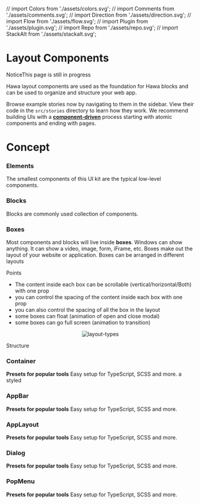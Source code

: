 // import Colors from './assets/colors.svg';
// import Comments from './assets/comments.svg';
// import Direction from './assets/direction.svg';
// import Flow from './assets/flow.svg';
// import Plugin from './assets/plugin.svg';
// import Repo from './assets/repo.svg';
// import StackAlt from './assets/stackalt.svg';

<Meta title="Layout/Layout Introduction" />

<style>{`
  .subheading {
    --mediumdark: '#999999';
    font-weight: 900;
    font-size: 13px;
    color: #999;
    letter-spacing: 6px;
    line-height: 24px;
    text-transform: uppercase;
    margin-bottom: 12px;
    margin-top: 40px;
  }

  .link-list {
    display: grid;
    grid-template-columns: 1fr;
    grid-template-rows: 1fr 1fr;
    row-gap: 10px;
  }

  @media (min-width: 620px) {
    .link-list {
      row-gap: 20px;
      column-gap: 20px;
      grid-template-columns: 1fr 1fr;
    }
  }

  @media all and (-ms-high-contrast:none) {
  .link-list {
      display: -ms-grid;
      -ms-grid-columns: 1fr 1fr;
      -ms-grid-rows: 1fr 1fr;
    }
  }

  .link-item {
    display: block;
    padding: 20px 30px 20px 15px;
    border: 1px solid #00000010;
    border-radius: 5px;
    transition: background 150ms ease-out, border 150ms ease-out, transform 150ms ease-out;
    color: #333333;
    display: flex;
    flex-direction:column;
    align-items: flex-start;
  }

  .link-item:hover {
    border-color: #1EA7FD50;
    transform: translate3d(0, -3px, 0);
    box-shadow: rgba(0, 0, 0, 0.08) 0 3px 10px 0;
  }

  .link-item:active {
    border-color: #1EA7FD;
    transform: translate3d(0, 0, 0);
  }

  .link-item strong {
    font-weight: 700;
    display: block;
    margin-bottom: 2px;
  }
  
  .link-item img {
    height: 40px;
    width: 40px;
    margin-right: 15px;
    flex: none;
  }

  .link-item span {
    font-size: 14px;
    line-height: 20px;
  }

  .tip {
    display: inline-block;
    border-radius: 1em;
    font-size: 11px;
    line-height: 12px;
    font-weight: 700;
    background: #E7FDD8;
    color: #66BF3C;
    padding: 4px 12px;
    margin-right: 10px;
    vertical-align: top;
  }

  .tip-wrapper {
    font-size: 13px;
    line-height: 20px;
    margin-top: 40px;
    margin-bottom: 40px;
  }

  .tip-wrapper code {
    font-size: 12px;
    display: inline-block;
  }

  
`}</style>

# Layout Components

<div className="tip-wrapper">
  <span className="tip">Notice</span>This page is still in progress
</div>

Hawa layout components are used as the foundation for Hawa blocks and can be used to organize and structure your web app.

Browse example stories now by navigating to them in the sidebar.
View their code in the `src/stories` directory to learn how they work.
We recommend building UIs with a [**component-driven**](https://componentdriven.org) process starting with atomic components and ending with pages.

# Concept

### Elements

The smallest components of this UI kit are the typical low-level components.

### Blocks

Blocks are commonly used collection of components.

### Boxes

Most components and blocks will live inside **boxes**. Windows can show anything. It can show a video, image, form, iFrame, etc. Boxes make out the layout of your website or application. Boxes can be arranged in different layouts

Points

- The content inside each box can be scrollable (vertical/horizontal/Both) with one prop
- you can control the spacing of the content inside each box with one prop
- you can also control the spacing of all the box in the layout
- some boxes can float (animation of open and close modal)
- some boxes can go full screen (animation to transition)

<p align="center">
  <img
    src="https://user-images.githubusercontent.com/46135573/143972102-0c104239-b8f6-4a7b-9aad-54f6d91a8906.png"
    alt="layout-types"
  />
</p>

<div className="subheading">Structure</div>

<div className="link-list">
  <div onClick={linkTo("Layout/Container")} className="link-item">
    <h3>Container</h3>
    <span>
      <strong>Presets for popular tools</strong>
      Easy setup for TypeScript, SCSS and more. a styled
    </span>
  </div>
  <div onClick={linkTo("Layout/AppBar")} className="link-item">
    <h3>AppBar</h3>
    <span>
      <strong>Presets for popular tools</strong>
      Easy setup for TypeScript, SCSS and more.
    </span>
  </div>
  <div onClick={linkTo("Layout/AppLayout")} className="link-item">
    <h3>AppLayout</h3>
    <span>
      <strong>Presets for popular tools</strong>
      Easy setup for TypeScript, SCSS and more.
    </span>
  </div>
  <div onClick={linkTo("Layout/Dialog")} className="link-item">
    <h3>Dialog</h3>
    <span>
      <strong>Presets for popular tools</strong>
      Easy setup for TypeScript, SCSS and more.
    </span>
  </div>
  <div onClick={linkTo("Layout/PopMenu")} className="link-item">
    <h3>PopMenu</h3>
    <span>
      <strong>Presets for popular tools</strong>
      Easy setup for TypeScript, SCSS and more.
    </span>
  </div>
</div>
